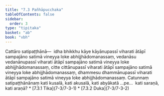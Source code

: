 ```yaml
---
title: "7.3 Pañhāpucchaka"
tableOfContents: false
sidebar:
  order: 3
type: "tipitaka"
basket: "ab"
book: "vbh"
---
```



<DynamicBreadcrumb />

<Division number="386" book="vbh">

<Paragraph number="1382" book="vbh">
Cattāro satipaṭṭhānā—  idha bhikkhu kāye kāyānupassī viharati ātāpī sampajāno satimā vineyya loke abhijjhādomanassaṃ, vedanāsu vedanānupassī viharati ātāpī sampajāno satimā vineyya loke abhijjhādomanassaṃ, citte cittānupassī viharati ātāpī sampajāno satimā vineyya loke abhijjhādomanassaṃ, dhammesu dhammānupassī viharati ātāpī sampajāno satimā vineyya loke abhijjhādomanassaṃ.


</Paragraph>

</Division>
<Division number="387" book="vbh">

<Paragraph number="1383" book="vbh">
Catunnaṃ satipaṭṭhānānaṃ kati kusalā, kati akusalā, kati abyākatā …pe…  kati saraṇā, kati araṇā?

</Paragraph>
</Division>

<TableOfContents book="vbh" section="7.3">
* [7.3.1 Tika](7-3/7-3-1)
* [7.3.2 Duka](7-3/7-3-2)
</TableOfContents>